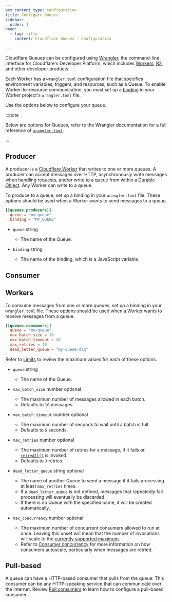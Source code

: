 ```yaml
---
pcx_content_type: configuration
title: Configure Queues
sidebar:
  order: 1
head:
  - tag: title
    content: Cloudflare Queues - Configuration

---
```


Cloudflare Queues can be configured using [Wrangler](/workers/wrangler/install-and-update/), the command-line interface for Cloudflare's Developer Platform, which includes [Workers](/workers/), [R2](/r2/), and other developer products.

Each Worker has a `wrangler.toml` configuration file that specifies environment variables, triggers, and resources, such as a Queue. To enable Worker-to-resource communication, you must set up a [binding](/workers/runtime-apis/bindings/) in your Worker project's `wrangler.toml` file.

Use the options below to configure your queue.

:::note


Below are options for Queues, refer to the Wrangler documentation for a full reference of [`wrangler.toml`](/workers/wrangler/configuration/).


:::

## Producer

A producer is a [Cloudflare Worker](/workers/) that writes to one or more queues. A producer can accept messages over HTTP, asynchronously write messages when handling requests, and/or write to a queue from within a [Durable Object](/durable-objects/). Any Worker can write to a queue.

To produce to a queue, set up a binding in your `wrangler.toml` file. These options should be used when a Worker wants to send messages to a queue.


<WranglerConfig>

```toml
[[queues.producers]]
  queue = "my-queue"
  binding = "MY_QUEUE"
```

</WranglerConfig>



* <code>queue</code> string

  * The name of the Queue.

* <code>binding</code> string

  * The name of the binding, which is a JavaScript variable.



## Consumer

## Workers

To consume messages from one or more queues, set up a binding in your `wrangler.toml` file. These options should be used when a Worker wants to receive messages from a queue.



<WranglerConfig>

```toml
[[queues.consumers]]
  queue = "my-queue"
  max_batch_size = 10
  max_batch_timeout = 30
  max_retries = 10
  dead_letter_queue = "my-queue-dlq"
```

</WranglerConfig>

Refer to [Limits](/queues/platform/limits) to review the maximum values for each of these options.



* <code>queue</code> string

  * The name of the Queue.

* <code>max\_batch\_size</code> number optional

  * The maximum number of messages allowed in each batch.
  * Defaults to `10` messages.

* <code>max\_batch\_timeout</code> number optional

  * The maximum number of seconds to wait until a batch is full.
  * Defaults to `5` seconds.

* <code>max\_retries</code> number optional

  * The maximum number of retries for a message, if it fails or [`retryAll()`](/queues/configuration/javascript-apis/#messagebatch) is invoked.
  * Defaults to `3` retries.

* <code>dead\_letter\_queue</code> string optional

  * The name of another Queue to send a message if it fails processing at least `max_retries` times.
  * If a `dead_letter_queue` is not defined, messages that repeatedly fail processing will eventually be discarded.
  * If there is no Queue with the specified name, it will be created automatically.

* <code>max\_concurrency</code> number optional

  * The maximum number of concurrent consumers allowed to run at once. Leaving this unset will mean that the number of invocations will scale to the [currently supported maximum](/queues/platform/limits/).
  * Refer to [Consumer concurrency](/queues/configuration/consumer-concurrency/) for more information on how consumers autoscale, particularly when messages are retried.



## Pull-based

A queue can have a HTTP-based consumer that pulls from the queue. This consumer can be any HTTP-speaking service that can communicate over the Internet. Review [Pull consumers](/queues/configuration/pull-consumers/) to learn how to configure a pull-based consumer.
